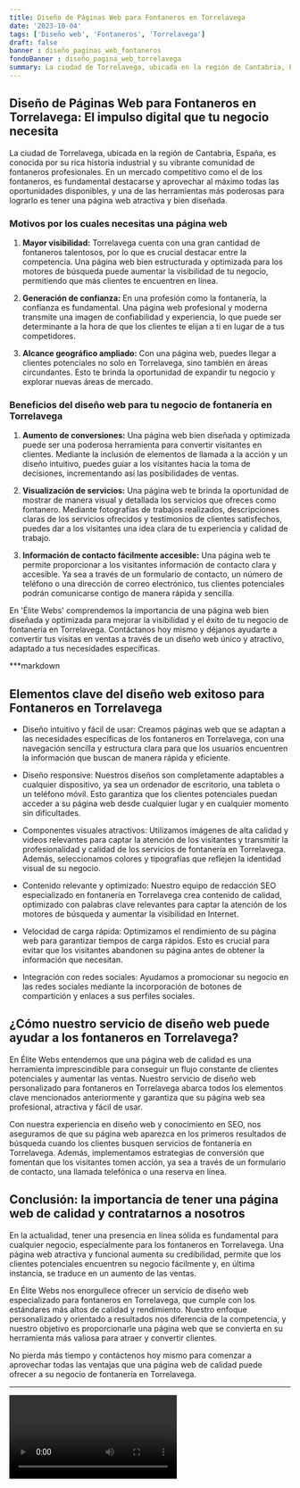 ```yaml
---
title: Diseño de Páginas Web para Fontaneros en Torrelavega
date: '2023-10-04'
tags: ['Diseño web', 'Fontaneros', 'Torrelavega']
draft: false
banner : diseño_paginas_web_fontaneros
fondoBanner : diseño_pagina_web_torrelavega
summary: La ciudad de Torrelavega, ubicada en la región de Cantabria, España, es conocida por su rica historia industrial y su vibrante comunidad de fontaneros profesionales. En un mercado competitivo como el de los fontaneros, es fundamental destacarse y aprovechar al máximo todas las oportunidades disponibles, y una de las herramientas más poderosas para lograrlo es tener una página web atractiva y bien diseñada.
---
```


## Diseño de Páginas Web para Fontaneros en Torrelavega: El impulso digital que tu negocio necesita

La ciudad de Torrelavega, ubicada en la región de Cantabria, España, es conocida por su rica historia industrial y su vibrante comunidad de fontaneros profesionales. En un mercado competitivo como el de los fontaneros, es fundamental destacarse y aprovechar al máximo todas las oportunidades disponibles, y una de las herramientas más poderosas para lograrlo es tener una página web atractiva y bien diseñada.

### Motivos por los cuales necesitas una página web

1. **Mayor visibilidad:** Torrelavega cuenta con una gran cantidad de fontaneros talentosos, por lo que es crucial destacar entre la competencia. Una página web bien estructurada y optimizada para los motores de búsqueda puede aumentar la visibilidad de tu negocio, permitiendo que más clientes te encuentren en línea.

2. **Generación de confianza:** En una profesión como la fontanería, la confianza es fundamental. Una página web profesional y moderna transmite una imagen de confiabilidad y experiencia, lo que puede ser determinante a la hora de que los clientes te elijan a ti en lugar de a tus competidores.

3. **Alcance geográfico ampliado:** Con una página web, puedes llegar a clientes potenciales no solo en Torrelavega, sino también en áreas circundantes. Esto te brinda la oportunidad de expandir tu negocio y explorar nuevas áreas de mercado.

### Beneficios del diseño web para tu negocio de fontanería en Torrelavega

1. **Aumento de conversiones:** Una página web bien diseñada y optimizada puede ser una poderosa herramienta para convertir visitantes en clientes. Mediante la inclusión de elementos de llamada a la acción y un diseño intuitivo, puedes guiar a los visitantes hacia la toma de decisiones, incrementando así las posibilidades de ventas.

2. **Visualización de servicios:** Una página web te brinda la oportunidad de mostrar de manera visual y detallada los servicios que ofreces como fontanero. Mediante fotografías de trabajos realizados, descripciones claras de los servicios ofrecidos y testimonios de clientes satisfechos, puedes dar a los visitantes una idea clara de tu experiencia y calidad de trabajo.

3. **Información de contacto fácilmente accesible:** Una página web te permite proporcionar a los visitantes información de contacto clara y accesible. Ya sea a través de un formulario de contacto, un número de teléfono o una dirección de correo electrónico, tus clientes potenciales podrán comunicarse contigo de manera rápida y sencilla.

En 'Élite Webs' comprendemos la importancia de una página web bien diseñada y optimizada para mejorar la visibilidad y el éxito de tu negocio de fontanería en Torrelavega. Contáctanos hoy mismo y déjanos ayudarte a convertir tus visitas en ventas a través de un diseño web único y atractivo, adaptado a tus necesidades específicas.

<GifSeo />

<Cta />

***markdown
## Elementos clave del diseño web exitoso para Fontaneros en Torrelavega

- Diseño intuitivo y fácil de usar: Creamos páginas web que se adaptan a las necesidades específicas de los fontaneros en Torrelavega, con una navegación sencilla y estructura clara para que los usuarios encuentren la información que buscan de manera rápida y eficiente.

- Diseño responsive: Nuestros diseños son completamente adaptables a cualquier dispositivo, ya sea un ordenador de escritorio, una tableta o un teléfono móvil. Esto garantiza que los clientes potenciales puedan acceder a su página web desde cualquier lugar y en cualquier momento sin dificultades.

- Componentes visuales atractivos: Utilizamos imágenes de alta calidad y videos relevantes para captar la atención de los visitantes y transmitir la profesionalidad y calidad de los servicios de fontanería en Torrelavega. Además, seleccionamos colores y tipografías que reflejen la identidad visual de su negocio.

- Contenido relevante y optimizado: Nuestro equipo de redacción SEO especializado en fontanería en Torrelavega crea contenido de calidad, optimizado con palabras clave relevantes para captar la atención de los motores de búsqueda y aumentar la visibilidad en Internet.

- Velocidad de carga rápida: Optimizamos el rendimiento de su página web para garantizar tiempos de carga rápidos. Esto es crucial para evitar que los visitantes abandonen su página antes de obtener la información que necesitan.

- Integración con redes sociales: Ayudamos a promocionar su negocio en las redes sociales mediante la incorporación de botones de compartición y enlaces a sus perfiles sociales.

## ¿Cómo nuestro servicio de diseño web puede ayudar a los fontaneros en Torrelavega?

En Élite Webs entendemos que una página web de calidad es una herramienta imprescindible para conseguir un flujo constante de clientes potenciales y aumentar las ventas. Nuestro servicio de diseño web personalizado para fontaneros en Torrelavega abarca todos los elementos clave mencionados anteriormente y garantiza que su página web sea profesional, atractiva y fácil de usar.

Con nuestra experiencia en diseño web y conocimiento en SEO, nos aseguramos de que su página web aparezca en los primeros resultados de búsqueda cuando los clientes busquen servicios de fontanería en Torrelavega. Además, implementamos estrategias de conversión que fomentan que los visitantes tomen acción, ya sea a través de un formulario de contacto, una llamada telefónica o una reserva en línea.

## Conclusión: la importancia de tener una página web de calidad y contratarnos a nosotros

En la actualidad, tener una presencia en línea sólida es fundamental para cualquier negocio, especialmente para los fontaneros en Torrelavega. Una página web atractiva y funcional aumenta su credibilidad, permite que los clientes potenciales encuentren su negocio fácilmente y, en última instancia, se traduce en un aumento de las ventas.

En Élite Webs nos enorgullece ofrecer un servicio de diseño web especializado para fontaneros en Torrelavega, que cumple con los estándares más altos de calidad y rendimiento. Nuestro enfoque personalizado y orientado a resultados nos diferencia de la competencia, y nuestro objetivo es proporcionarle una página web que se convierta en su herramienta más valiosa para atraer y convertir clientes.

No pierda más tiempo y contáctenos hoy mismo para comenzar a aprovechar todas las ventajas que una página web de calidad puede ofrecer a su negocio de fontanería en Torrelavega.

***


<Video />

<CtaBot job='Fontaneros' city='Torrelavega'/>

<Gmaps query='Torrelavega+españa+maps' />